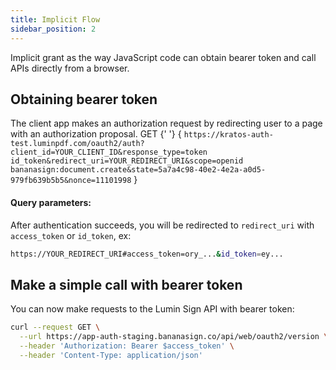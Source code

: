 ```yaml
---
title: Implicit Flow
sidebar_position: 2
---
```



Implicit grant as the way JavaScript code can obtain bearer token and call APIs directly from a browser.

## Obtaining bearer token
The client app makes an authorization request by redirecting user to a page with an authorization proposal.
<CodeBlock>
  <Badge bg="rgb(47, 129, 50)">GET</Badge>
  {' '} 
  {
    `https://kratos-auth-test.luminpdf.com/oauth2/auth?client_id=YOUR_CLIENT_ID&response_type=token id_token&redirect_uri=YOUR_REDIRECT_URI&scope=openid bananasign:document.create&state=5a7a4c98-40e2-4e2a-a0d5-979fb639b5b5&nonce=11101998`
  }
</CodeBlock>


#### Query parameters:
<ApiSchema id="oauth2-yml" pointer="#/components/schemas/Implicit" />

After authentication succeeds, you will be redirected to ```redirect_uri``` with ```access_token``` or ```id_token```, ex:

```bash
https://YOUR_REDIRECT_URI#access_token=ory_...&id_token=ey...
```

## Make a simple call with bearer token
You can now make requests to the Lumin Sign API with bearer token:

```bash
curl --request GET \
  --url https://app-auth-staging.bananasign.co/api/web/oauth2/version \
  --header 'Authorization: Bearer $access_token' \
  --header 'Content-Type: application/json'
```